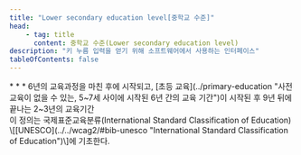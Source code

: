```yaml
---
title: "Lower secondary education level[중학교 수준]"
head:
    - tag: title
      content: 중학교 수준(Lower secondary education level)
description: "키 누름 입력을 얻기 위해 소프트웨어에서 사용하는 인터페이스"
tableOfContents: false
---
```


<Badge text="WCAG2" variant="note" size="large" />
* * *
6년의 교육과정을 마친 후에 시작되고, [초등 교육](../primary-education "사전 교육이 없을 수 있는, 5~7세 사이에 시작된 6년 간의 교육 기간")이 시작된 후 9년 뒤에 끝나는 2~3년의 교육기간


<Aside title="참고 1">
이 정의는 국제표준교육분류(<span lang="en">International Standard Classification of Education</span>) \[[UNESCO](../../wcag2/#bib-unesco "International Standard Classification of Education")\]에 기초한다.
</Aside>
